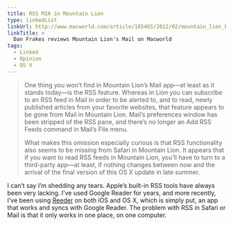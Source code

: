 ```yaml
---
title: RSS MIA in Mountain Lion
type: linkedList
linkUrl: http://www.macworld.com/article/165465/2012/02/mountain_lion_hands_on_with_mail.html
linkTitle: >
  Dan Frakes reviews Mountain Lion's Mail on Macworld
tags:
  - Linked
  - Opinion
  - OS X
---
```


> One thing you won’t find in Mountain Lion’s Mail app—at least as it stands today—is the RSS feature. Whereas in Lion you can subscribe to an RSS feed in Mail in order to be alerted to, and to read, newly published articles from your favorite websites, that feature appears to be gone from Mail in Mountain Lion. Mail’s preferences window has been stripped of the RSS pane, and there’s no longer an Add RSS Feeds command in Mail’s File menu.
>
> What makes this omission especially curious is that RSS functionality also seems to be missing from Safari in Mountain Lion. It appears that if you want to read RSS feeds in Mountain Lion, you’ll have to turn to a third-party app—at least, if nothing changes between now and the arrival of the final version of this OS X update in late summer.

I can’t say I’m shedding any tears. Apple’s built-in RSS tools have always been very lacking. I’ve used Google Reader for years, and more recently, I’ve been using [Reeder](http://reederapp.com/) on both iOS and OS X, which is simply put, an app that works and syncs with Google Reader. The problem with RSS in Safari or Mail is that it only works in one place, on one computer.

